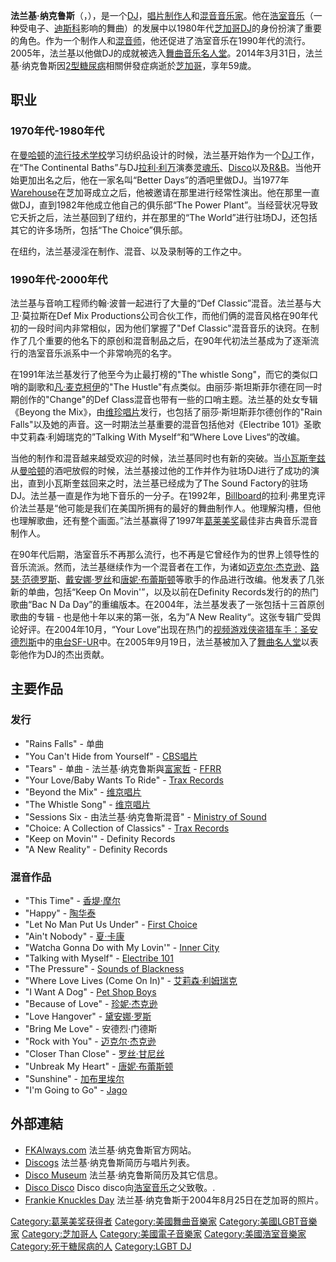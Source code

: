 {{Unreferenced|time=2021-02-09T23:58:55+00:00}}
{{Infobox musical artist <!-- See Wikipedia:WikiProject_Musicians -->
|type=制作人
| Name                = 法兰基·纳克鲁斯
| image                 =Frankie Knuckles @ ADE 2012.jpg
| caption             = 法兰基·纳克鲁斯在2012年
| birth_date    = {{birth date|1955|1|18}}
| birth_place   = {{USA}}[[纽约|纽约]]
| death_date    = {{Death date and age|2014|3|31|1955|1|18}}
| death_place   = {{USA}}[[芝加哥|芝加哥]]
| occupation    = [[DJ|DJ]]
| Origin        = [[美国|美国]][[纽约|纽约]]
| Instrument          = 
| Genre               = [[浩室音乐|浩室音乐]]
| Years_active        = 1977－2014
| Label               = {{link-en|Trax Records|}} (1987-1990)<br />[[維京唱片|維京唱片]] (1991-1996)<br>{{lang|en|Definity Records}} (2001 - 2014)
| Associated_acts     = 
| URL                 = 
| Current_members     = 
| Past_members        = 
| Notable_instruments = }}

'''法兰基·纳克鲁斯'''（{{lang-en|Frankie Knuckles}}，{{bd|1955年|1月18日|2014年|3月31日|catIdx=Knuckles}}），是一个[[DJ|DJ]]，[[唱片制作人|唱片制作人]]和[[混音|混音]][[音乐家|音乐家]]。他在[[浩室音乐|浩室音乐]]（一种受电子、[[迪斯科|迪斯科]]影响的舞曲）的发展中以1980年代[[芝加哥|芝加哥]][[DJ|DJ]]的身份扮演了重要的角色。作为一个制作人和[[混音师|混音师]]，他还促进了浩室音乐在1990年代的流行。2005年，法兰基以他做DJ的成就被选入[[舞曲音乐名人堂|舞曲音乐名人堂]]。2014年3月31日，法兰基·纳克鲁斯因[[2型糖尿病|2型糖尿病]]相關併發症病逝於[[芝加哥|芝加哥]]，享年59歲。

==职业==
===1970年代-1980年代===
在[[曼哈顿|曼哈顿]]的[[流行技术学校|流行技术学校]]学习纺织品设计的时候，法兰基开始作为一个[[DJ|DJ]]工作，在“The Continental Baths”与DJ[[拉利·利万|拉利·利万]]演奏[[灵魂乐|灵魂乐]]、[[迪斯科|Disco]]以及[[节奏布鲁斯|R&B]]。当他开始更加出名之后，他在一家名叫“Better Days”的酒吧里做DJ。当1977年[[Warehouse|Warehouse]]在芝加哥成立之后，他被邀请在那里进行经常性演出。他在那里一直做DJ，直到1982年他成立他自己的俱乐部“The Power Plant”。当经营状况导致它夭折之后，法兰基回到了纽约，并在那里的“The World”进行驻场DJ，还包括其它的许多场所，包括“The Choice”俱乐部。 

在纽约，法兰基浸淫在制作、混音、以及录制等的工作之中。

===1990年代-2000年代===
法兰基与音响工程师约翰·波普一起进行了大量的“Def Classic”混音。法兰基与大卫·莫拉斯在Def Mix Productions公司合伙工作，而他们俩的混音风格在90年代初的一段时间内非常相似，因为他们掌握了"Def Classic"混音音乐的诀窍。在制作了几个重要的他名下的原创和混音制品之后，在90年代初法兰基成为了逐渐流行的浩室音乐派系中一个非常响亮的名字。

在1991年法兰基发行了他至今为止最打榜的"The whistle Song"，而它的类似口哨的副歌和[[凡·麦克柯伊|凡·麦克柯伊]]的"The Hustle"有点类似。由丽莎·斯坦斯菲尔德在同一时期创作的"Change"的Def Class混音也带有一些的口哨主题。法兰基的处女专辑《Beyong the Mix》，由[[维珍唱片|维珍唱片]]发行，也包括了丽莎·斯坦斯菲尔德创作的"Rain Falls"以及她的声音。这一时期法兰基重要的混音包括他对《Electribe 101》圣歌中艾莉森·利姆瑞克的”Talking With Myself“和“Where Love Lives“的改编。

当他的制作和混音越来越受欢迎的时候，法兰基同时也有新的突破。当[[小瓦斯奎兹|小瓦斯奎兹]]从[[曼哈顿|曼哈顿]]的{{link-en|The Sound Factory bar|}}酒吧放假的时候，法兰基接过他的工作并作为驻场DJ进行了成功的演出，直到小瓦斯奎兹回来之时，法兰基已经成为了The Sound Factory的驻场DJ。法兰基一直是作为地下音乐的一分子。在1992年，[[告示牌|Billboard]]的拉利·弗里克评价法兰基是“他可能是我们在美国所拥有的最好的舞曲制作人。他理解沟槽，但他也理解歌曲，还有整个画面。”法兰基赢得了1997年[[葛莱美奖|葛莱美奖]]最佳非古典音乐混音制作人。

在90年代后期，浩室音乐不再那么流行，也不再是它曾经作为的世界上领导性的音乐流派。然而，法兰基继续作为一个混音者在工作，为诸如[[迈克尔·杰克逊|迈克尔·杰克逊]]、[[路瑟·范德罗斯|路瑟·范德罗斯]]、[[戴安娜·罗丝|戴安娜·罗丝]]和[[唐妮·布蕾斯顿|唐妮·布蕾斯顿]]等歌手的作品进行改编。他发表了几张新的单曲，包括“Keep On Movin'”，以及以前在Definity Records发行的的热门歌曲“Bac N Da Day”的重编版本。在2004年，法兰基发表了一张包括十三首原创歌曲的专辑 - 也是他十年以来的第一张，名为”A New Reality“。这张专辑广受舆论好评。在2004年10月，“Your Love”出现在热门的[[视频游戏|视频游戏]][[侠盗猎车手：圣安德烈斯|侠盗猎车手：圣安德烈斯]]中的[[电台|电台]][[SF-UR|SF-UR]]中。在2005年9月19日，法兰基被加入了[[舞曲名人堂|舞曲名人堂]]以表彰他作为DJ的杰出贡献。

==主要作品==
===发行===
*"Rains Falls" - 单曲
*"You Can't Hide from Yourself" - [[CBS唱片|CBS唱片]]
*"Tears" - 单曲 - 法兰基·纳克鲁斯與[[富家哲|富家哲]] - [[FFRR|FFRR]]
*"Your Love/Baby Wants To Ride" - [[Trax_Records|Trax Records]]
*"Beyond the Mix" - [[维京唱片|维京唱片]]
*"The Whistle Song" - [[维京唱片|维京唱片]]
*"Sessions Six - 由法兰基·纳克鲁斯混音" - [[Ministry_of_Sound|Ministry of Sound]]
*"Choice: A Collection of Classics" - [[Trax_Records|Trax Records]]
*"Keep on Movin'" - Definity Records
*"A New Reality" - Definity Records

===混音作品===
*"This Time" - [[香堤·摩尔|香堤·摩尔]]
*"Happy" - [[陶华泰|陶华泰]]
*"Let No Man Put Us Under" - [[First_Choice|First Choice]]
*"Ain't Nobody" - [[夏·卡康|夏·卡康]]
*"Watcha Gonna Do with My Lovin'" - [[Inner_City|Inner City]]
*"Talking with Myself" - [[Electribe_101|Electribe 101]]
*"The Pressure" - [[Sounds_of_Blackness|Sounds of Blackness]]
*"Where Love Lives (Come On In)" - [[艾莉森·利姆瑞克|艾莉森·利姆瑞克]]
*"I Want A Dog" - [[Pet_Shop_Boys|Pet Shop Boys]]
*"Because of Love" - [[珍妮·杰克逊|珍妮·杰克逊]]
*"Love Hangover" - [[黛安娜·罗斯|黛安娜·罗斯]]
*"Bring Me Love" - 安德烈·门德斯
*"Rock with You" - [[迈克尔·杰克逊|迈克尔·杰克逊]]
*"Closer Than Close" - [[罗丝·甘尼丝|罗丝·甘尼丝]]
*"Unbreak My Heart" - [[唐妮·布蕾斯顿|唐妮·布蕾斯顿]]
*"Sunshine" - [[加布里埃尔|加布里埃尔]]
*"I'm Going to Go" - [[Jago|Jago]]

== 外部連結 ==
*[https://web.archive.org/web/20071017033357/http://fkalways.com/ FKAlways.com] 法兰基·纳克鲁斯官方网站。
*[http://www.discogs.com/artist/Frankie+Knuckles Discogs] {{Wayback|url=http://www.discogs.com/artist/Frankie+Knuckles |date=20130812204749 }} 法兰基·纳克鲁斯简历与唱片列表。
*[https://web.archive.org/web/20071022125126/http://discomuseum.com/FrankieKnuckles.html Disco Museum] 法兰基·纳克鲁斯简历及其它信息。
*[http://www.disco-disco.com/djs/frankie.html Disco Disco] {{Wayback|url=http://www.disco-disco.com/djs/frankie.html |date=20210218005515 }} Disco disco向[[浩室音乐|浩室音乐]]之父致敬。.
*[https://web.archive.org/web/20070928190824/http://www.grooveparlor.com/gallery/frankieknuckles/index.htm Frankie Knuckles Day] 法兰基·纳克鲁斯于2004年8月25日在芝加哥的照片。

{{Authority control}}
{{DEFAULTSORT:Knuckles, Frankie}}
[[Category:葛莱美奖获得者|Category:葛莱美奖获得者]]
[[Category:美國舞曲音樂家|Category:美國舞曲音樂家]]
[[Category:美國LGBT音樂家|Category:美國LGBT音樂家]]
[[Category:芝加哥人|Category:芝加哥人]]
[[Category:美國電子音樂家|Category:美國電子音樂家]]
[[Category:美國浩室音樂家|Category:美國浩室音樂家]]
[[Category:死于糖尿病的人|Category:死于糖尿病的人]]
[[Category:LGBT_DJ|Category:LGBT DJ]]